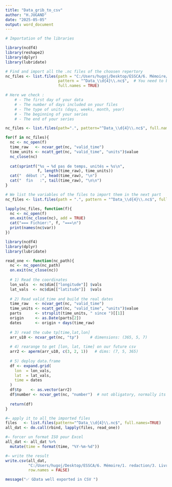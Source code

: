 ---
title: "Data_grib_to_csv"
author: "H.JUGAND"
date: "2025-05-05"
output: word_document
---

```{r}
# Importation of the libraries

library(ncdf4)
library(reshape2)
library(dplyr)
library(lubridate)

# Find and import all the .nc files of the choosen repertory
nc_files <- list.files(path = "C:/Users/hugoj/Desktop/ESSCA/6. Mémoire/1. redaction/3. Livrable 3/Database/Climate data/V2. Daily/Drought_fire risk/Total precipitation V2", 
                       pattern = "^Data_\\d{4}\\.nc$",  # You need to build your files as following "Data_2014.nc"
                       full.names = TRUE)
```

```{r}

# Here we check :
    # - The first day of your data
    # - The number of days included on your files
    # - The type of units (days, weeks, month, year)
    # - The beginning of your series
    # - The end of your series

nc_files <- list.files(path=".", pattern="^Data_\\d{4}\\.nc$", full.names=TRUE)

for(f in nc_files){
  nc <- nc_open(f)
  time_raw   <- ncvar_get(nc, "valid_time")
  time_units <- ncatt_get(nc, "valid_time", "units")$value
  nc_close(nc)
  
  cat(sprintf("%s → %d pas de temps, unités = %s\n", 
              f, length(time_raw), time_units))
  cat("  début :", head(time_raw), "\n")
  cat("  fin   :", tail(time_raw), "\n\n")
}
```

```{r}

# We list the variables of the files to import them in the next part
nc_files <- list.files(path = ".", pattern = "^Data_\\d{4}\\.nc$", full.names = TRUE)

lapply(nc_files, function(f){
  nc <- nc_open(f)
  on.exit(nc_close(nc), add = TRUE)
  cat("=== Fichier:", f, "===\n")
  print(names(nc$var))
})
```



```{r}
library(ncdf4)
library(dplyr)
library(lubridate)

read_one <- function(nc_path){
  nc <- nc_open(nc_path)
  on.exit(nc_close(nc))
  
  # 1) Read the coordinates
  lon_vals  <- nc$dim[["longitude"]] $vals
  lat_vals  <- nc$dim[["latitude"]]  $vals
  
  # 2) Read valid_time and build the real dates
  time_raw   <- ncvar_get(nc, "valid_time")
  time_units <- ncatt_get(nc, "valid_time", "units")$value
  parts      <- strsplit(time_units, " since ")[[1]]
  origin     <- as.Date(parts[2])
  dates      <- origin + days(time_raw)
  
  # 3) read the cube tp[time,lat,lon] 
  arr_u10 <- ncvar_get(nc, "tp")     # dimensions: (365, 5, 7)
  
  # 4) rearange to get [lon, lat, time] on our future csv
  arr2 <- aperm(arr_u10, c(3, 2, 1))   # dims: (7, 5, 365)
  
  # 5) deploy data.frame
  df <- expand.grid(
    lon  = lon_vals,
    lat  = lat_vals,
    time = dates
  )
  df$tp    <- as.vector(arr2)
  df$number <- ncvar_get(nc, "number")  # not obligatory, normally its zero on all the data.frame
  
  return(df)
}

#— apply it to all the imported files
files   <- list.files(pattern="^Data_\\d{4}\\.nc$", full.names=TRUE)
all_dat <- do.call(rbind, lapply(files, read_one))

#— forcer un format ISO pour Excel 
all_dat <- all_dat %>%
  mutate(time = format(time, "%Y-%m-%d"))

#— write the result
write.csv(all_dat,
          "C:/Users/hugoj/Desktop/ESSCA/6. Mémoire/1. redaction/3. Livrable 3/Database/Climate data/V2. Daily/Drought_fire risk/Total precipitation V2/combined_tp_number.csv",
          row.names = FALSE)

message("✅ GData well exported in CSV ")

```

